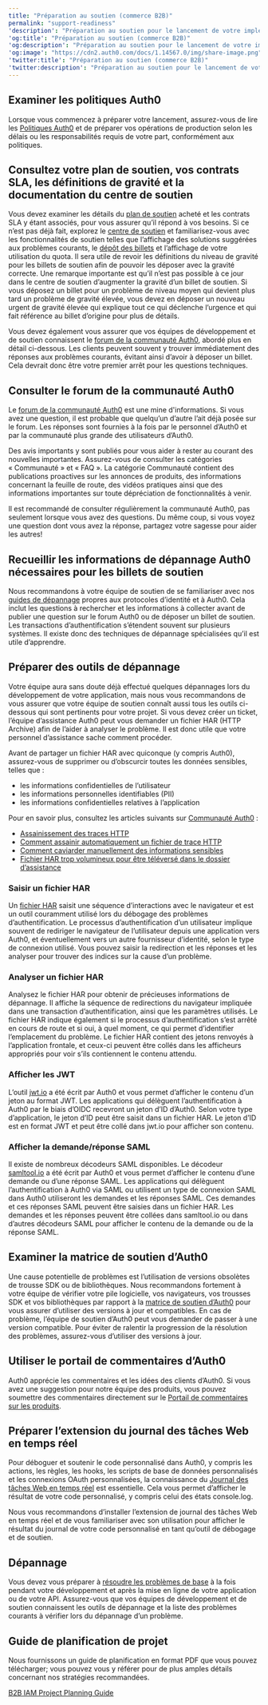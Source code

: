 ```yaml
---
title: "Préparation au soutien (commerce B2B)"
permalink: "support-readiness"
'description': "Préparation au soutien pour le lancement de votre implémentation IAM de commerce B2B."
'og:title': "Préparation au soutien (commerce B2B)"
'og:description': "Préparation au soutien pour le lancement de votre implémentation IAM de commerce B2B."
'og:image': "https://cdn2.auth0.com/docs/1.14567.0/img/share-image.png"
'twitter:title': "Préparation au soutien (commerce B2B)"
'twitter:description': "Préparation au soutien pour le lancement de votre implémentation IAM de commerce B2B."
---
```


## Examiner les politiques Auth0

Lorsque vous commencez à préparer votre lancement, assurez-vous de lire les [Politiques Auth0](/docs/fr-ca/troubleshoot/customer-support/operational-policies) et de préparer vos opérations de production selon les délais ou les responsabilités requis de votre part, conformément aux politiques.

## Consultez votre plan de soutien, vos contrats SLA, les définitions de gravité et la documentation du centre de soutien

Vous devez examiner les détails du [plan de soutien](/docs/fr-ca/troubleshoot/customer-support) acheté et les contrats SLA y étant associés, pour vous assurer qu’il répond à vos besoins. Si ce n’est pas déjà fait, explorez le [centre de soutien](https://support.auth0.com/) et familiarisez-vous avec les fonctionnalités de soutien telles que l’affichage des solutions suggérées aux problèmes courants, le [dépôt des billets](/docs/fr-ca/troubleshoot/customer-support/open-and-manage-support-tickets) et l’affichage de votre utilisation du quota. Il sera utile de revoir les définitions du niveau de gravité pour les billets de soutien afin de pouvoir les déposer avec la gravité correcte. Une remarque importante est qu’il n’est pas possible à ce jour dans le centre de soutien d’augmenter la gravité d’un billet de soutien. Si vous déposez un billet pour un problème de niveau moyen qui devient plus tard un problème de gravité élevée, vous devez en déposer un nouveau urgent de gravité élevée qui explique tout ce qui déclenche l’urgence et qui fait référence au billet d’origine pour plus de détails.

Vous devez également vous assurer que vos équipes de développement et de soutien connaissent le [forum de la communauté Auth0](https://community.auth0.com/), abordé plus en détail ci-dessous. Les clients peuvent souvent y trouver immédiatement des réponses aux problèmes courants, évitant ainsi d’avoir à déposer un billet. Cela devrait donc être votre premier arrêt pour les questions techniques.

## Consulter le forum de la communauté Auth0

Le [forum de la communauté Auth0](https://community.auth0.com/) est une mine d'informations. Si vous avez une question, il est probable que quelqu’un d’autre l’ait déjà posée sur le forum. Les réponses sont fournies à la fois par le personnel d’Auth0 et par la communauté plus grande des utilisateurs d’Auth0.

Des avis importants y sont publiés pour vous aider à rester au courant des nouvelles importantes. Assurez-vous de consulter les catégories « Communauté » et « FAQ ». La catégorie Communauté contient des publications proactives sur les annonces de produits, des informations concernant la feuille de route, des vidéos pratiques ainsi que des informations importantes sur toute dépréciation de fonctionnalités à venir.

Il est recommandé de consulter régulièrement la communauté Auth0, pas seulement lorsque vous avez des questions. Du même coup, si vous voyez une question dont vous avez la réponse, partagez votre sagesse pour aider les autres!

## Recueillir les informations de dépannage Auth0 nécessaires pour les billets de soutien

Nous recommandons à votre équipe de soutien de se familiariser avec nos [guides de dépannage](/docs/fr-ca/troubleshoot) propres aux protocoles d’identité et à Auth0. Cela inclut les questions à rechercher et les informations à collecter avant de publier une question sur le forum Auth0 ou de déposer un billet de soutien. Les transactions d’authentification s’étendent souvent sur plusieurs systèmes. Il existe donc des techniques de dépannage spécialisées qu’il est utile d’apprendre.

## Préparer des outils de dépannage

Votre équipe aura sans doute déjà effectué quelques dépannages lors du développement de votre application, mais nous vous recommandons de vous assurer que votre équipe de soutien connaît aussi tous les outils ci-dessous qui sont pertinents pour votre projet. Si vous devez créer un ticket, l’équipe d’assistance Auth0 peut vous demander un fichier HAR (HTTP Archive) afin de l’aider à analyser le problème. Il est donc utile que votre personnel d’assistance sache comment procéder.

<Warning>

Avant de partager un fichier HAR avec quiconque (y compris Auth0), assurez-vous de supprimer ou d’obscurcir toutes les données sensibles, telles que :

* les informations confidentielles de l’utilisateur
* les informations personnelles identifiables (PII)
* les informations confidentielles relatives à l’application

Pour en savoir plus, consultez les articles suivants sur [Communauté Auth0](https://community.auth0.com) :

* [Assainissement des traces HTTP](https://community.auth0.com/t/sanitizing-http-traces/119488)
* [Comment assainir automatiquement un fichier de trace HTTP](https://community.auth0.com/t/how-to-sanitize-a-http-trace-file-automatically/120583)
* [Comment caviarder manuellement des informations sensibles](https://community.auth0.com/t/how-to-manually-redact-sensitive-information/122554)
* [Fichier HAR trop volumineux pour être téléversé dans le dossier d’assistance](https://community.auth0.com/t/har-file-is-too-large-to-upload-to-the-support-case/122488)

</Warning>

### Saisir un fichier HAR

Un [fichier HAR](/docs/fr-ca/troubleshoot/troubleshooting-tools/generate-and-analyze-har-files) saisit une séquence d’interactions avec le navigateur et est un outil couramment utilisé lors du débogage des problèmes d’authentification. Le processus d’authentification d’un utilisateur implique souvent de rediriger le navigateur de l’utilisateur depuis une application vers Auth0, et éventuellement vers un autre fournisseur d’identité, selon le type de connexion utilisé. Vous pouvez saisir la redirection et les réponses et les analyser pour trouver des indices sur la cause d’un problème.

### Analyser un fichier HAR

Analysez le fichier HAR pour obtenir de précieuses informations de dépannage. Il affiche la séquence de redirections du navigateur impliquée dans une transaction d’authentification, ainsi que les paramètres utilisés. Le fichier HAR indique également si le processus d’authentification s’est arrêté en cours de route et si oui, à quel moment, ce qui permet d’identifier l’emplacement du problème. Le fichier HAR contient des jetons renvoyés à l’application frontale, et ceux-ci peuvent être collés dans les afficheurs appropriés pour voir s’ils contiennent le contenu attendu.

### Afficher les JWT

L’outil [jwt.io](https://jwt.io/) a été écrit par Auth0 et vous permet d’afficher le contenu d’un jeton au format <Tooltip href="/docs/fr-ca/glossary?term=json-web-token" tip="Jeton Web JSON (JWT)
Format standard de jeton d’ID (et souvent de jeton d’accès) utilisé pour représenter en toute sécurité des demandes entre deux parties." cta="Voir le glossaire">JWT</Tooltip>. Les applications qui délèguent l’authentification à Auth0 par le biais d’OIDC recevront un jeton d’ID d’Auth0. Selon votre type d’application, le jeton d’ID peut être saisit dans un fichier HAR. Le jeton d’ID est en format JWT et peut être collé dans jwt.io pour afficher son contenu.

### Afficher la demande/réponse SAML

Il existe de nombreux décodeurs <Tooltip href="/docs/fr-ca/glossary?term=security-assertion-markup-language" tip="Security Assertion Markup Language (SAML)
Protocole normalisé permettant à deux parties d’échanger des informations d’authentification sans mot de passe." cta="Voir le glossaire">SAML</Tooltip> disponibles. Le décodeur [samltool.io](https://samltool.io/) a été écrit par Auth0 et vous permet d’afficher le contenu d’une demande ou d’une réponse SAML. Les applications qui délèguent l’authentification à Auth0 via SAML ou utilisent un type de connexion SAML dans Auth0 utiliseront les demandes et les réponses SAML. Ces demandes et ces réponses SAML peuvent être saisies dans un fichier HAR. Les demandes et les réponses peuvent être collées dans samltool.io ou dans d’autres décodeurs SAML pour afficher le contenu de la demande ou de la réponse SAML.

## Examiner la matrice de soutien d’Auth0

Une cause potentielle de problèmes est l’utilisation de versions obsolètes de trousse SDK ou de bibliothèques. Nous recommandons fortement à votre équipe de vérifier votre pile logicielle, vos navigateurs, vos trousses SDK et vos bibliothèques par rapport à la [matrice de soutien d’Auth0](/docs/fr-ca/troubleshoot/customer-support/product-support-matrix) pour vous assurer d’utiliser des versions à jour et compatibles. En cas de problème, l’équipe de soutien d’Auth0 peut vous demander de passer à une version compatible. Pour éviter de ralentir la progression de la résolution des problèmes, assurez-vous d’utiliser des versions à jour.

## Utiliser le portail de commentaires d’Auth0

Auth0 apprécie les commentaires et les idées des clients d’Auth0. Si vous avez une suggestion pour notre équipe des produits, vous pouvez soumettre des commentaires directement sur le [Portail de commentaires sur les produits](https://auth0.com/feedback).

## Préparer l’extension du journal des tâches Web en temps réel

Pour déboguer et soutenir le code personnalisé dans Auth0, y compris les actions, les règles, les hooks, les scripts de base de données personnalisés et les connexions <Tooltip href="/docs/fr-ca/glossary?term=oath2" tip="OAuth 2.0
Cadre d’applications d’autorisation qui définit les protocoles d’autorisation et les flux de production." cta="Voir le glossaire">OAuth</Tooltip> personnalisées, la connaissance du [Journal des tâches Web en temps réel](/docs/fr-ca/customize/extensions/real-time-webtask-logs) est essentielle. Cela vous permet d’afficher le résultat de votre code personnalisé, y compris celui des états console.log.

Nous vous recommandons d’installer l’extension de journal des tâches Web en temps réel et de vous familiariser avec son utilisation pour afficher le résultat du journal de votre code personnalisé en tant qu’outil de débogage et de soutien.

## Dépannage

Vous devez vous préparer à [résoudre les problèmes de base](/docs/fr-ca/troubleshoot/basic-issues) à la fois pendant votre développement et après la mise en ligne de votre application ou de votre API. Assurez-vous que vos équipes de développement et de soutien connaissent les outils de dépannage et la liste des problèmes courants à vérifier lors du dépannage d’un problème.

## Guide de planification de projet

Nous fournissons un guide de planification en format PDF que vous pouvez télécharger; vous pouvez vous y référer pour de plus amples détails concernant nos stratégies recommandées.

[B2B IAM Project Planning Guide](//assets.ctfassets.net/cdy7uua7fh8z/63F0WOPJdVzsPMxV1Xvp8x/7a329487c5e890d8e820f6a48983b46a/B2B_Project_Planning.pdf)